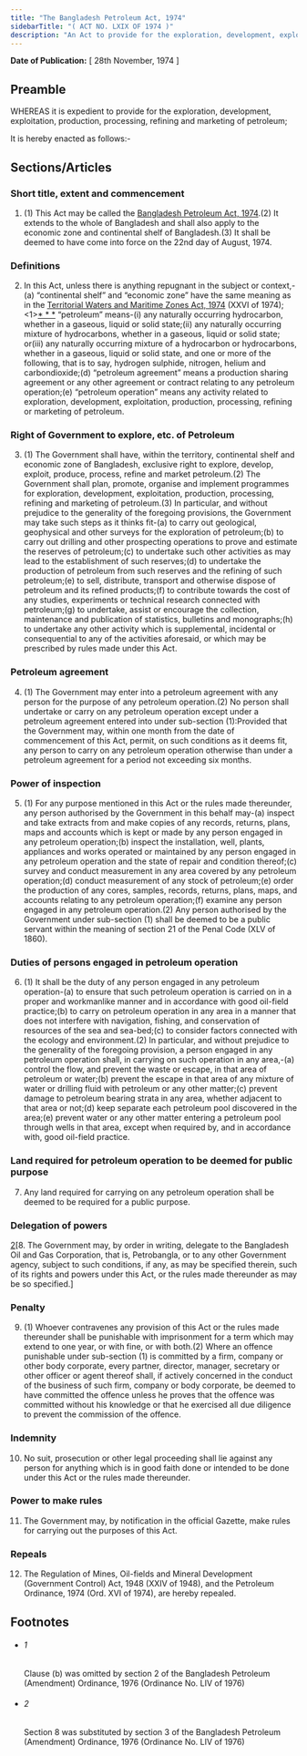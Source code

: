 ```yaml
---
title: "The Bangladesh Petroleum Act, 1974"
sidebarTitle: "( ACT NO. LXIX OF 1974 )"
description: "An Act to provide for the exploration, development, exploitation, production, processing, refining and marketing of petroleum."
---
```


**Date of Publication:** [ 28th November, 1974 ]

## Preamble

WHEREAS it is expedient to provide for the exploration, development, exploitation, production, processing, refining and marketing of petroleum;

It is hereby enacted as follows:-

## Sections/Articles

### Short title, extent and commencement

1. (1) This Act may be called the [Bangladesh Petroleum Act, 1974](/act-480.html "Bangladesh Petroleum Act, 1974").(2) It extends to the whole of Bangladesh and shall also apply to the economic zone and continental shelf of Bangladesh.(3) It shall be deemed to have come into force on the 22nd day of August, 1974.

### Definitions

2. In this Act, unless there is anything repugnant in the subject or context,-(a) “continental shelf” and “economic zone” have the same meaning as in the [Territorial Waters and Maritime Zones Act, 1974](/act-467.html "Territorial Waters and Maritime Zones Act, 1974") (XXVI of 1974);<1>[\* \* \*](c) “petroleum” means-(i) any naturally occurring hydrocarbon, whether in a gaseous, liquid or solid state;(ii) any naturally occurring mixture of hydrocarbons, whether in a gaseous, liquid or solid state; or(iii) any naturally occurring mixture of a hydrocarbon or hydrocarbons, whether in a gaseous, liquid or solid state, and one or more of the following, that is to say, hydrogen sulphide, nitrogen, helium and carbondioxide;(d) “petroleum agreement” means a production sharing agreement or any other agreement or contract relating to any petroleum operation;(e) “petroleum operation” means any activity related to exploration, development, exploitation, production, processing, refining or marketing of petroleum.

### Right of Government to explore, etc. of Petroleum

3. (1) The Government shall have, within the territory, continental shelf and economic zone of Bangladesh, exclusive right to explore, develop, exploit, produce, process, refine and market petroleum.(2) The Government shall plan, promote, organise and implement programmes for exploration, development, exploitation, production, processing, refining and marketing of petroleum.(3) In particular, and without prejudice to the generality of the foregoing provisions, the Government may take such steps as it thinks fit-(a) to carry out geological, geophysical and other surveys for the exploration of petroleum;(b) to carry out drilling and other prospecting operations to prove and estimate the reserves of petroleum;(c) to undertake such other activities as may lead to the establishment of such reserves;(d) to undertake the production of petroleum from such reserves and the refining of such petroleum;(e) to sell, distribute, transport and otherwise dispose of petroleum and its refined products;(f) to contribute towards the cost of any studies, experiments or technical research connected with petroleum;(g) to undertake, assist or encourage the collection, maintenance and publication of statistics, bulletins and monographs;(h) to undertake any other activity which is supplemental, incidental or consequential to any of the activities aforesaid, or which may be prescribed by rules made under this Act.

### Petroleum agreement

4. (1) The Government may enter into a petroleum agreement with any person for the purpose of any petroleum operation.(2) No person shall undertake or carry on any petroleum operation except under a petroleum agreement entered into under sub-section (1):Provided that the Government may, within one month from the date of commencement of this Act, permit, on such conditions as it deems fit, any person to carry on any petroleum operation otherwise than under a petroleum agreement for a period not exceeding six months.

### Power of inspection

5. (1) For any purpose mentioned in this Act or the rules made thereunder, any person authorised by the Government in this behalf may-(a) inspect and take extracts from and make copies of any records, returns, plans, maps and accounts which is kept or made by any person engaged in any petroleum operation;(b) inspect the installation, well, plants, appliances and works operated or maintained by any person engaged in any petroleum operation and the state of repair and condition thereof;(c) survey and conduct measurement in any area covered by any petroleum operation;(d) conduct measurement of any stock of petroleum;(e) order the production of any cores, samples, records, returns, plans, maps, and accounts relating to any petroleum operation;(f) examine any person engaged in any petroleum operation.(2) Any person authorised by the Government under sub-section (1) shall be deemed to be a public servant within the meaning of section 21 of the Penal Code (XLV of 1860).

### Duties of persons engaged in petroleum operation

6. (1) It shall be the duty of any person engaged in any petroleum operation-(a) to ensure that such petroleum operation is carried on in a proper and workmanlike manner and in accordance with good oil-field practice;(b) to carry on petroleum operation in any area in a manner that does not interfere with navigation, fishing, and conservation of resources of the sea and sea-bed;(c) to consider factors connected with the ecology and environment.(2) In particular, and without prejudice to the generality of the foregoing provision, a person engaged in any petroleum operation shall, in carrying on such operation in any area,-(a) control the flow, and prevent the waste or escape, in that area of petroleum or water;(b) prevent the escape in that area of any mixture of water or drilling fluid with petroleum or any other matter;(c) prevent damage to petroleum bearing strata in any area, whether adjacent to that area or not;(d) keep separate each petroleum pool discovered in the area;(e) prevent water or any other matter entering a petroleum pool through wells in that area, except when required by, and in accordance with, good oil-field practice.

### Land required for petroleum operation to be deemed for public purpose

7. Any land required for carrying on any petroleum operation shall be deemed to be required for a public purpose.

### Delegation of powers

[2](1)[8. The Government may, by order in writing, delegate to the Bangladesh Oil and Gas Corporation, that is, Petrobangla, or to any other Government agency, subject to such conditions, if any, as may be specified therein, such of its rights and powers under this Act, or the rules made thereunder as may be so specified.]

### Penalty

9. (1) Whoever contravenes any provision of this Act or the rules made thereunder shall be punishable with imprisonment for a term which may extend to one year, or with fine, or with both.(2) Where an offence punishable under sub-section (1) is committed by a firm, company or other body corporate, every partner, director, manager, secretary or other officer or agent thereof shall, if actively concerned in the conduct of the business of such firm, company or body corporate, be deemed to have committed the offence unless he proves that the offence was committed without his knowledge or that he exercised all due diligence to prevent the commission of the offence.

### Indemnity

10. No suit, prosecution or other legal proceeding shall lie against any person for anything which is in good faith done or intended to be done under this Act or the rules made thereunder.

### Power to make rules

11. The Government may, by notification in the official Gazette, make rules for carrying out the purposes of this Act.

### Repeals

12. The Regulation of Mines, Oil-fields and Mineral Development (Government Control) Act, 1948 (XXIV of 1948), and the Petroleum Ordinance, 1974 (Ord. XVI of 1974), are hereby repealed.

## Footnotes

- ###### 1

  Clause (b) was omitted by section 2 of the Bangladesh Petroleum (Amendment) Ordinance, 1976 (Ordinance No. LIV of 1976)

- ###### 2

  Section 8 was substituted by section 3 of the Bangladesh Petroleum (Amendment) Ordinance, 1976 (Ordinance No. LIV of 1976)
